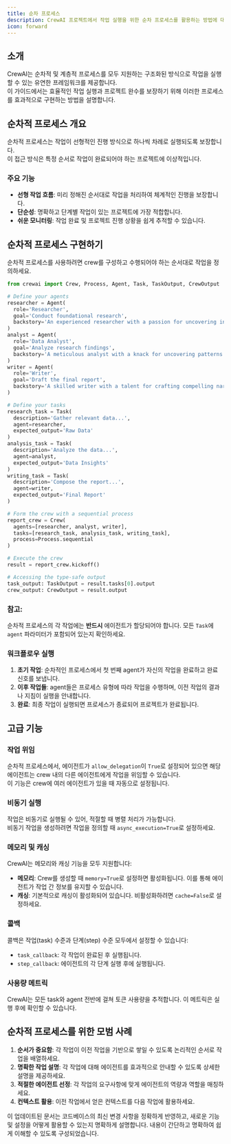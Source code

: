 ```yaml
---
title: 순차 프로세스
description: CrewAI 프로젝트에서 작업 실행을 위한 순차 프로세스를 활용하는 방법에 대한 종합 가이드입니다.
icon: forward
---
```


## 소개

CrewAI는 순차적 및 계층적 프로세스를 모두 지원하는 구조화된 방식으로 작업을 실행할 수 있는 유연한 프레임워크를 제공합니다.  
이 가이드에서는 효율적인 작업 실행과 프로젝트 완수를 보장하기 위해 이러한 프로세스를 효과적으로 구현하는 방법을 설명합니다.

## 순차적 프로세스 개요

순차적 프로세스는 작업이 선형적인 진행 방식으로 하나씩 차례로 실행되도록 보장합니다.  
이 접근 방식은 특정 순서로 작업이 완료되어야 하는 프로젝트에 이상적입니다.

### 주요 기능

- **선형 작업 흐름**: 미리 정해진 순서대로 작업을 처리하여 체계적인 진행을 보장합니다.
- **단순성**: 명확하고 단계별 작업이 있는 프로젝트에 가장 적합합니다.
- **쉬운 모니터링**: 작업 완료 및 프로젝트 진행 상황을 쉽게 추적할 수 있습니다.

## 순차적 프로세스 구현하기

순차적 프로세스를 사용하려면 crew를 구성하고 수행되어야 하는 순서대로 작업을 정의하세요.

```python Code
from crewai import Crew, Process, Agent, Task, TaskOutput, CrewOutput

# Define your agents
researcher = Agent(
  role='Researcher',
  goal='Conduct foundational research',
  backstory='An experienced researcher with a passion for uncovering insights'
)
analyst = Agent(
  role='Data Analyst',
  goal='Analyze research findings',
  backstory='A meticulous analyst with a knack for uncovering patterns'
)
writer = Agent(
  role='Writer',
  goal='Draft the final report',
  backstory='A skilled writer with a talent for crafting compelling narratives'
)

# Define your tasks
research_task = Task(
  description='Gather relevant data...', 
  agent=researcher, 
  expected_output='Raw Data'
)
analysis_task = Task(
  description='Analyze the data...', 
  agent=analyst, 
  expected_output='Data Insights'
)
writing_task = Task(
  description='Compose the report...', 
  agent=writer, 
  expected_output='Final Report'
)

# Form the crew with a sequential process
report_crew = Crew(
  agents=[researcher, analyst, writer],
  tasks=[research_task, analysis_task, writing_task],
  process=Process.sequential
)

# Execute the crew
result = report_crew.kickoff()

# Accessing the type-safe output
task_output: TaskOutput = result.tasks[0].output
crew_output: CrewOutput = result.output
```

### 참고:

순차적 프로세스의 각 작업에는 **반드시** 에이전트가 할당되어야 합니다. 모든 `Task`에 `agent` 파라미터가 포함되어 있는지 확인하세요.

### 워크플로우 실행

1. **초기 작업**: 순차적인 프로세스에서 첫 번째 agent가 자신의 작업을 완료하고 완료 신호를 보냅니다.
2. **이후 작업들**: agent들은 프로세스 유형에 따라 작업을 수행하며, 이전 작업의 결과나 지침이 실행을 안내합니다.
3. **완료**: 최종 작업이 실행되면 프로세스가 종료되어 프로젝트가 완료됩니다.

## 고급 기능

### 작업 위임

순차적 프로세스에서, 에이전트가 `allow_delegation`이 `True`로 설정되어 있으면 해당 에이전트는 crew 내의 다른 에이전트에게 작업을 위임할 수 있습니다.  
이 기능은 crew에 여러 에이전트가 있을 때 자동으로 설정됩니다.

### 비동기 실행

작업은 비동기로 실행될 수 있어, 적절할 때 병렬 처리가 가능합니다.  
비동기 작업을 생성하려면 작업을 정의할 때 `async_execution=True`로 설정하세요.

### 메모리 및 캐싱

CrewAI는 메모리와 캐싱 기능을 모두 지원합니다:

- **메모리**: Crew를 생성할 때 `memory=True`로 설정하면 활성화됩니다. 이를 통해 에이전트가 작업 간 정보를 유지할 수 있습니다.
- **캐싱**: 기본적으로 캐싱이 활성화되어 있습니다. 비활성화하려면 `cache=False`로 설정하세요.

### 콜백

콜백은 작업(task) 수준과 단계(step) 수준 모두에서 설정할 수 있습니다:

- `task_callback`: 각 작업이 완료된 후 실행됩니다.
- `step_callback`: 에이전트의 각 단계 실행 후에 실행됩니다.

### 사용량 메트릭

CrewAI는 모든 task와 agent 전반에 걸쳐 토큰 사용량을 추적합니다. 이 메트릭은 실행 후에 확인할 수 있습니다.

## 순차적 프로세스를 위한 모범 사례

1. **순서가 중요함**: 각 작업이 이전 작업을 기반으로 쌓일 수 있도록 논리적인 순서로 작업을 배열하세요.
2. **명확한 작업 설명**: 각 작업에 대해 에이전트를 효과적으로 안내할 수 있도록 상세한 설명을 제공하세요.
3. **적절한 에이전트 선정**: 각 작업의 요구사항에 맞게 에이전트의 역량과 역할을 매칭하세요.
4. **컨텍스트 활용**: 이전 작업에서 얻은 컨텍스트를 다음 작업에 활용하세요.

이 업데이트된 문서는 코드베이스의 최신 변경 사항을 정확하게 반영하고, 새로운 기능 및 설정을 어떻게 활용할 수 있는지 명확하게 설명합니다.
내용이 간단하고 명확하여 쉽게 이해할 수 있도록 구성되었습니다.